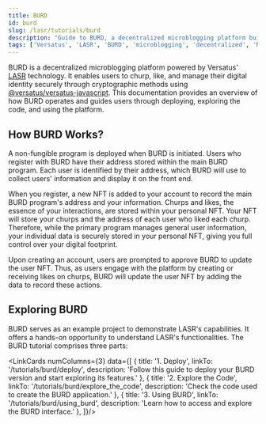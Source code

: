 ```yaml
---
title: BURD
id: burd
slug: /lasr/tutorials/burd
description: "Guide to BURD, a decentralized microblogging platform built on Versatus LASR technology, including deployment, code exploration, and usage."
tags: ['Versatus', 'LASR', 'BURD', 'microblogging', 'decentralized', 'NFT', 'blockchain', 'tutorial']
---
```



BURD is a decentralized microblogging platform powered by Versatus' [LASR](https://versatus.io/blog/introducing-versatus-lasr-the-worlds-first-stateless-rolllup) technology. It enables users to churp, like, and manage their digital identity securely through cryptographic methods using [@versatus/versatus-javascript](https://github.com/versatus/versatus-javascript). This documentation provides an overview of how BURD operates and guides users through deploying, exploring the code, and using the platform.

## How BURD Works?

A non-fungible program is deployed when BURD is initiated. Users who register with BURD have their address stored within the main BURD program. Each user is identified by their address, which BURD will use to collect users' information and display it on the front end.

When you register, a new NFT is added to your account to record the main BURD program's address and your information. Churps and likes, the essence of your interactions, are stored within your personal NFT. Your NFT will store your churps and the address of each user who liked each churp. Therefore, while the primary program manages general user information, your individual data is securely stored in your personal NFT, giving you full control over your digital footprint. 

<ImageComponent className="burd-main"/>

Upon creating an account, users are prompted to approve BURD to update the user NFT. Thus, as users engage with the platform by creating or receiving likes on churps, BURD will update the user NFT by adding the data to record these actions.

## Exploring BURD

BURD serves as an example project to demonstrate LASR's capabilities. It offers a hands-on opportunity to understand LASR's functionalities. The BURD tutorial comprises three parts:

<LinkCards numColumns={3} data={[
  { 
    title: '1. Deploy',
    linkTo: '/tutorials/burd/deploy',
    description: 'Follow this guide to deploy your BURD version and start exploring its features.'
  },
  { 
    title: '2. Explore the Code',
    linkTo: '/tutorials/burd/explore_the_code',
    description: 'Check the code used to create the BURD application.'
  },
  { 
    title: '3. Using BURD',
    linkTo: '/tutorials/burd/using_burd',
    description: 'Learn how to access and explore the BURD interface.'
  },
]}/>
